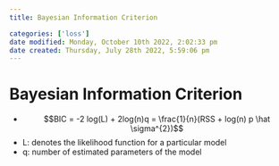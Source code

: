 ```yaml
---
title: Bayesian Information Criterion

categories: ['loss']
date modified: Monday, October 10th 2022, 2:02:33 pm
date created: Thursday, July 28th 2022, 5:59:06 pm
---
```


# Bayesian Information Criterion
- $$BIC = -2 log(L) + 2log(n)q = \frac{1}{n}(RSS + log(n) p \hat \sigma^{2})$$
- L: denotes the likelihood function for a particular model
- q: number of estimated parameters of the model



